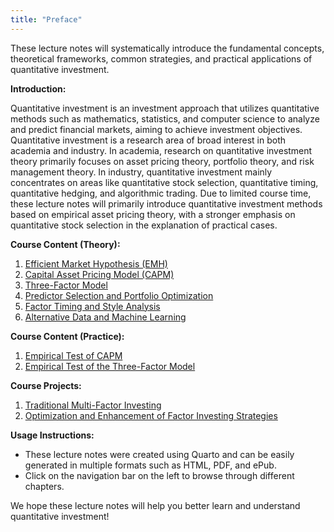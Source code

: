 ```yaml
---
title: "Preface"
---
```


These lecture notes will systematically introduce the fundamental concepts, theoretical frameworks, common strategies, and practical applications of quantitative investment.

**Introduction:**

Quantitative investment is an investment approach that utilizes quantitative methods such as mathematics, statistics, and computer science to analyze and predict financial markets, aiming to achieve investment objectives. Quantitative investment is a research area of broad interest in both academia and industry. In academia, research on quantitative investment theory primarily focuses on asset pricing theory, portfolio theory, and risk management theory. In industry, quantitative investment mainly concentrates on areas like quantitative stock selection, quantitative timing, quantitative hedging, and algorithmic trading. Due to limited course time, these lecture notes will primarily introduce quantitative investment methods based on empirical asset pricing theory, with a stronger emphasis on quantitative stock selection in the explanation of practical cases.

**Course Content (Theory):**

1.  [Efficient Market Hypothesis (EMH)](01_emh.qmd)
2.  [Capital Asset Pricing Model (CAPM)](02_capm.qmd)
3.  [Three-Factor Model](03_ff3.qmd)
4.  [Predictor Selection and Portfolio Optimization](10_selecting.qmd)
5.  [Factor Timing and Style Analysis](11_timing.qmd)
6.  [Alternative Data and Machine Learning](12_alternative.qmd)

**Course Content (Practice):**

1.  [Empirical Test of CAPM](lab02_capmtest.qmd)
2.  [Empirical Test of the Three-Factor Model](lab03_ff3test.qmd)

**Course Projects:**

1.  [Traditional Multi-Factor Investing](project1_factor.qmd)
2.  [Optimization and Enhancement of Factor Investing Strategies](project2_enhance.qmd)

**Usage Instructions:**

* These lecture notes were created using Quarto and can be easily generated in multiple formats such as HTML, PDF, and ePub.
* Click on the navigation bar on the left to browse through different chapters.

We hope these lecture notes will help you better learn and understand quantitative investment!